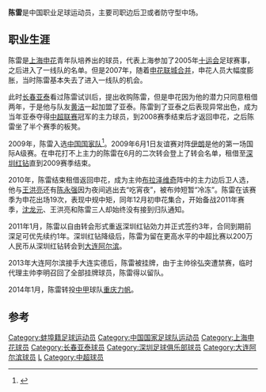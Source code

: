 {{noteta|G1=足球}}{{Football player infobox
| playername = 陈雷
| fullname = 陈雷
| englishfullname = Chen Lei
| height = {{height|m=1.80}}
| dateofbirth = {{birth date and age|1985|10|16}}
| countryofbirth = {{CHN}}
| cityofbirth = [[安徽|安徽]][[蚌埠|蚌埠]]
| currentclub = [[重庆力帆|重庆力帆]]
| clubnumber = 
| position = 边后卫/后腰
| youthyears = 2001-2003年<br/>2003-2005年
| youthclubs = [[上海杨浦足球学校|杨浦白洋淀足校]]<br/>[[上海申花|上海申花]]
| years = 2006-2010年<br/>2007-2008年<br/>2009年<br>2011年<br>2012-2013年<br/>2014-
| clubs = [[上海申花|上海申花]]<br/>→[[长春亚泰|长春亚泰]]''(租借)''<br/>→[[深圳红钻|深圳红钻]]''(租借)''<br>[[深圳红钻|深圳红钻]]<br>[[大连阿尔滨|大连阿尔滨]]<br/>[[重庆力帆|重庆力帆]]
| caps(goals) = 31 (0)<br/>41 (2)<br/>13 (0)<br>22 (0)<br>26 (0)<br>130 (4)
| nationalyears = 2009-
| nationalteam = {{flagicon|CHN}}[[中国国家足球队|中国]]
| nationalcaps(goals) = 2 (0)
| pcupdate = 2020年12月31日
| ntupdate = 2011年12月31日
}}
'''陈雷'''{{BD|1985年|10月16日|||C}}是中国职业足球运动员，主要司职边后卫或者防守型中场。

==职业生涯==
陈雷是[[上海申花|上海申花]]青年队培养出的球员，代表上海参加了2005年[[十运会|十运会]]足球赛事，之后进入了一线队的名单。但是2007年，随着[[申花联城合并|申花联城合并]]，申花人员大幅度膨胀，当时陈雷基本失去了进入一线队的机会。

此时[[长春亚泰|长春亚泰]]看过陈雷试训后，提出收购陈雷，但是申花因为他的潜力只同意租借两年，于是他与队友[[黄洁_(足球运动员)|黄洁]]一起加盟了亚泰。陈雷到了亚泰之后表现异常出色，成为当年亚泰夺得[[中国足球超级联赛|中超联赛]]冠军的主力球员，到2008赛季结束后才返回申花，之后陈雷坐了半个赛季的板凳。

2009年，陈雷入选[[中国国家足球队|中国国家队]]<ref>{{cite web|title=中国国家男子足球队集训名单|url=http://www.fa.org.cn/ggzl/jxtz/2009-05-21/248911.html|publisher=中国足协|accessdate=2009-05-21|archive-date=2009-05-25|archive-url=https://web.archive.org/web/20090525093922/http://www.fa.org.cn/ggzl/jxtz/2009-05-21/248911.html|dead-url=no}}</ref>。2009年6月1日友谊赛对阵[[伊朗國家足球隊|伊朗]]是他的第一场国际A级赛。在申花打不上主力的陈雷在6月的二次转会登上了转会名单，租借至[[深圳红钻|深圳红钻]]直到2009赛季结束。

2010年，陈雷结束租借返回申花，成为主帅[[布拉泽维奇|布拉泽维奇]]阵中的主力边后卫人选，他与[[王洪亮|王洪亮]]还有[[陈永强|陈永强]]因为夜间逃出去“吃宵夜”，被布帅短暂“冷冻”。陈雷在该赛季为申花出场19次，表现中规中矩，同年12月初申花集合，开始备战2011年赛季，[[沈龙元|沈龙元]]、王洪亮和陈雷三人却始终没有接到归队通知。

2011年1月，陈雷以自由转会形式重返深圳红钻効力并正式签约3年，合同到期前深足可优先续约1年。深圳红钻降级后，陈雷为留在更高水平的中超比赛以200万人民币从深圳红钻转会到[[大连阿尔滨|大连阿尔滨]]。

2013年大连阿尔滨接手大连实德后，陈雷被挂牌，由于主帅徐弘突遭禁赛，临时代理主帅李明召回了全部挂牌球员，陈雷得以留队。

2014年1月，陈雷转投[[中甲|中甲]]球队[[重庆力帆|重庆力帆]]。
==参考==
{{reflist}}

{{2009年上海申花名单}}
{{2009年深圳名单}}
{{2010年中超分类名单上海}}
{{2011年中超分类名单深圳}}
{{2012年中超分类名单大连阿尔滨}}
{{2013年中超分类名单大连阿尔滨}}
{{2014年中甲分类名单力帆}}
{{2015年中超分类名单力帆}}
{{2016年中超分类名单力帆}}
{{2017年中超分类名单力帆}}
{{2018年中超分类名单力帆}}

{{DEFAULTSORT:CHEN Lei}}
[[Category:蚌埠籍足球运动员|Category:蚌埠籍足球运动员]]
[[Category:中国国家足球队运动员|Category:中国国家足球队运动员]]
[[Category:上海申花球员|Category:上海申花球员]]
[[Category:长春亚泰球员|Category:长春亚泰球员]]
[[Category:深圳足球俱乐部球员|Category:深圳足球俱乐部球员]]
[[Category:大连阿尔滨球员|Category:大连阿尔滨球员]]
[[Category:陈姓|L]]
[[Category:中超球员|Category:中超球员]]